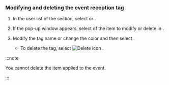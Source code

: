 ### Modifying and deleting the event reception tag

1. In the user list of the <Cmdname sid="alert_receive_settings_by_member" className="uitext" /> section, select <Cmdname sid="add_tag" className="uitext" /> or <LinkImage img="ico-add.svg" desc="add icon" />.

2. If the <Cmdname sid="event_tag" className="uitext" /> pop-up window appears, select <LinkImage img="ico-edit.svg" desc="Edit icon" /> of the item to modify or delete in <Cmdname sid="event_tag_list" className="uitext" />.

3. Modify the tag name or change the color and then select <Cmdname sid="apply" className="uitext" />.

   * To delete the tag, select ![Delete icon](/img/ico-trash-red.svg) <Cmdname sid="delete_tag" className="uitext" />.

:::note

You cannot delete the <Cmdname sid="event_tag" className="uitext" /> item applied to the event.

:::
